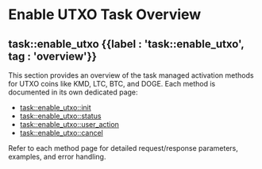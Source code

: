 
# Enable UTXO Task Overview

## task::enable\_utxo {{label : 'task::enable_utxo', tag : 'overview'}}

This section provides an overview of the task managed activation methods for UTXO coins like KMD, LTC, BTC, and DOGE. Each method is documented in its own dedicated page:

*   [task::enable\_utxo::init](/komodo-defi-framework/api/v20/coin_activation/task_managed/enable_utxo/init/)
*   [task::enable\_utxo::status](/komodo-defi-framework/api/v20/coin_activation/task_managed/enable_utxo/status/)
*   [task::enable\_utxo::user\_action](/komodo-defi-framework/api/v20/coin_activation/task_managed/enable_utxo/user_action/)
*   [task::enable\_utxo::cancel](/komodo-defi-framework/api/v20/coin_activation/task_managed/enable_utxo/cancel/)

Refer to each method page for detailed request/response parameters, examples, and error handling.
